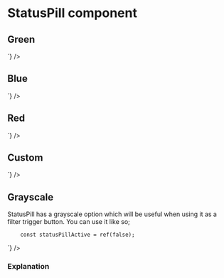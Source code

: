# StatusPill component




## Green

<div className="po-flex">
	<Story of={PoStatusPillStories.Green} />
</div>
<Source
	language="js"
	dark
	format={true}
	code={dedent`
    <PoStatusPill :icon="CheckBadgeIcon" label="Active" color="green" />
  `}
/>

## Blue

<div className="po-flex">
	<Story of={PoStatusPillStories.Blue} />
</div>
<Source
	language="js"
	dark
	format={true}
	code={dedent`
    <PoStatusPill :icon="TagIcon" label="Drafts" color="blue" />
  `}
/>

## Red

<div className="po-flex">
	<Story of={PoStatusPillStories.Red} />
</div>
<Source
	language="js"
	dark
	format={true}
	code={dedent`
    <PoStatusPill :icon="BoltIcon" label="Rejected" color="red" />
  `}
/>

## Custom

<div className="po-flex">
	<Story of={PoStatusPillStories.Custom} />
</div>
<Source
	language="js"
	dark
	format={true}
	code={dedent`
    <PoStatusPill :icon="ScissorsIcon" label="Middle" customIconColor="fill-pink-400"  customBgColor="bg-pink-100" />
  `}
/>

## Grayscale

StatusPill has a grayscale option which will be useful when using it as a filter trigger button. You can use it like so;

<div className="po-flex">
	<Story of={PoStatusPillStories.Grayscale} />
</div>
<Source
	language="js"
	dark
	format={true}
	code={dedent`
    <PoStatusPill
			:icon="BoltIcon"
			label="Rejected"
			color="red"
			:grayscale="!statusPillActive"
			@click="() => (statusPillActive = !statusPillActive)"
		/>

    	const statusPillActive = ref(false);

`}
/>

### Explanation

<ArgTypes of={PoStatusPillStories} />
